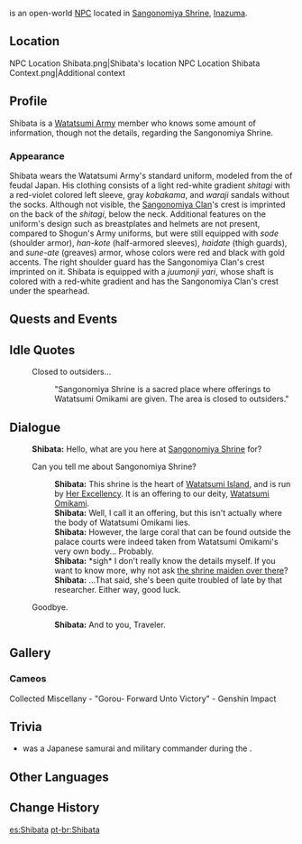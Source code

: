 {{Character Infobox
|type             = Open-World NPC
|image            = NPC Shibata.png
|region           = Inazuma
|location         = Inazuma
|affiliation      = Watatsumi Army
|title            = Sangonomiya Samurai
}}
{{Lang|'''Shibata'''|ja=柴田|ja_rm=Shibata}} is an open-world [[NPC]] located in [[Sangonomiya Shrine]], [[Inazuma]].

==Location==
<gallery>
NPC Location Shibata.png|Shibata's location
NPC Location Shibata Context.png|Additional context
</gallery>

==Profile==
<!-- detailed story/lore information goes here -->
Shibata is a [[Watatsumi Army]] member who knows some amount of information, though not the details, regarding the Sangonomiya Shrine.

===Appearance===
Shibata wears the Watatsumi Army's standard uniform, modeled from the {{Lang|''ashigaru''|ja=足軽}} of feudal Japan. His clothing consists of a light red-white gradient ''shitagi'' with a red-violet colored left sleeve, gray ''kobakama'', and ''waraji'' sandals without the socks. Although not visible, the [[Sangonomiya Clan]]'s crest is imprinted on the back of the ''shitagi'', below the neck. Additional features on the uniform's design such as breastplates and helmets are not present, compared to Shogun's Army uniforms, but were still equipped with ''sode'' (shoulder armor), ''han-kote'' (half-armored sleeves), ''haidate'' (thigh guards), and ''sune-ate'' (greaves) armor, whose colors were red and black with gold accents. The right shoulder guard has the Sangonomiya Clan's crest imprinted on it. Shibata is equipped with a ''juumonji yari'', whose shaft is colored with a red-white gradient and has the Sangonomiya Clan's crest under the spearhead.

==Quests and Events==
{{Quests and Events}}

==Idle Quotes==
{{Dialogue Start}}
: {{DIcon|Idle}} Closed to outsiders...
:: {{A|VO Shibata 01.ogg}} "Sangonomiya Shrine is a sacred place where offerings to Watatsumi Omikami are given. The area is closed to outsiders."
{{Dialogue End}}

==Dialogue==
{{Dialogue Start}}
:'''Shibata:''' Hello, what are you here at [[Sangonomiya Shrine]] for?
:{{DIcon}} Can you tell me about Sangonomiya Shrine?
::'''Shibata:''' This shrine is the heart of [[Watatsumi Island]], and is run by [[Sangonomiya Kokomi|Her Excellency]]. It is an offering to our deity, [[Watatsumi Omikami]].
::'''Shibata:''' Well, I call it an offering, but this isn't actually where the body of Watatsumi Omikami lies.
::'''Shibata:''' However, the large coral that can be found outside the palace courts were indeed taken from Watatsumi Omikami's very own body... Probably.
::'''Shibata:''' *sigh* I don't really know the details myself. If you want to know more, why not ask [[Mochizuki|the shrine maiden over there]]?
::'''Shibata:''' ...That said, she's been quite troubled of late by that researcher. Either way, good luck.
:{{DIcon}} Goodbye.
::'''Shibata:''' And to you, Traveler.
{{Dialogue End}}

==Gallery==
===Cameos===
<gallery>
Collected Miscellany - "Gorou- Forward Unto Victory" - Genshin Impact
</gallery>

==Trivia==

* {{Lang|{{w|Shibata Katsuie}}|ja=柴田 勝家|ja_rm=Shibata Katsuie}} was a Japanese samurai and military commander during the {{W|Sengoku period}}.

==Other Languages==
{{Other Languages
|default_hidden = 1
|en      = Shibata
|zhs     = 柴田
|zhs_rm  = Cháitián
|zht     = 柴田
|zht_rm  = Cháitián
|ja      = 柴田
|ja_rm   = Shibata
|ko      = //시바타//
|es      = Shibata
|fr      = Shibata
|ru      = Сибата
|th      = Shibata
|vi      = Shibata
|de      = Shibata
|id      = Shibata
|pt      = Shibata
|tr      = Shibata
|it      = Shibata
}}

==Change History==
{{Change History|2.1}}

[[es:Shibata]]
[[pt-br:Shibata]]
